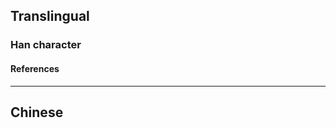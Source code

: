 {{character info}}
{{character info|0x2F9CA}}
==Translingual==

===Han character===
{{Han char|rn=13|rad=冂|as=09|sn=11|four=|canj=ABUU|ids=⿱⺜見}}

====References====
{{Han ref|kx=0129.290|hdz=21512.100|uh=34BB|ud=13499}}
{{Han ref|uh=2F9CA}}

----

==Chinese==
{{zh-see|冒|v}}